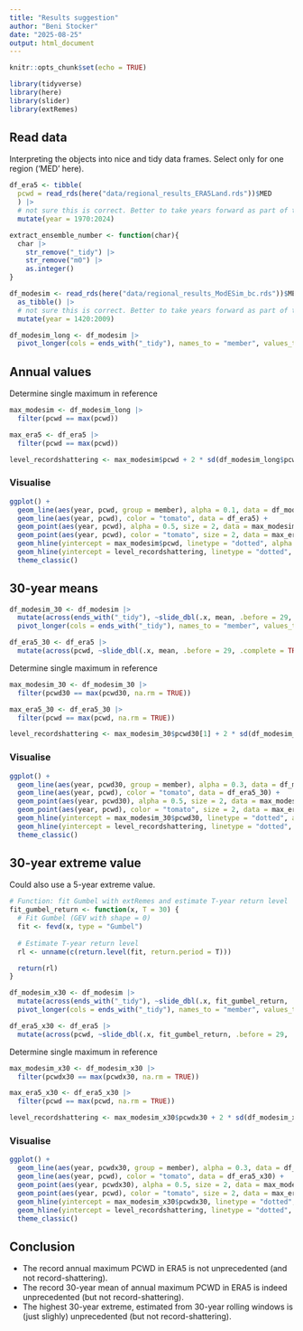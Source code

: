 ```yaml
---
title: "Results suggestion"
author: "Beni Stocker"
date: "2025-08-25"
output: html_document
---
```


```r
knitr::opts_chunk$set(echo = TRUE)
```

```r
library(tidyverse)
library(here)
library(slider)
library(extRemes)
```


## Read data

Interpreting the objects into nice and tidy data frames. Select only for one region ('MED' here).
```r
df_era5 <- tibble(
  pcwd = read_rds(here("data/regional_results_ERA5Land.rds"))$MED
  ) |> 
  # not sure this is correct. Better to take years forward as part of the workflow. 
  mutate(year = 1970:2024)

extract_ensemble_number <- function(char){
  char |> 
    str_remove("_tidy") |> 
    str_remove("m0") |> 
    as.integer()
}

df_modesim <- read_rds(here("data/regional_results_ModESim_bc.rds"))$MED |> 
  as_tibble() |> 
  # not sure this is correct. Better to take years forward as part of the workflow. 
  mutate(year = 1420:2009)

df_modesim_long <- df_modesim |> 
  pivot_longer(cols = ends_with("_tidy"), names_to = "member", values_to = "pcwd", names_transform = extract_ensemble_number)
```

## Annual values

Determine single maximum in reference
```r
max_modesim <- df_modesim_long |> 
  filter(pcwd == max(pcwd))

max_era5 <- df_era5 |> 
  filter(pcwd == max(pcwd))

level_recordshattering <- max_modesim$pcwd + 2 * sd(df_modesim_long$pcwd, na.rm = TRUE)
```


### Visualise

```r
ggplot() +
  geom_line(aes(year, pcwd, group = member), alpha = 0.1, data = df_modesim_long) +
  geom_line(aes(year, pcwd), color = "tomato", data = df_era5) +
  geom_point(aes(year, pcwd), alpha = 0.5, size = 2, data = max_modesim) +
  geom_point(aes(year, pcwd), color = "tomato", size = 2, data = max_era5) +
  geom_hline(yintercept = max_modesim$pcwd, linetype = "dotted", alpha = 0.3) +
  geom_hline(yintercept = level_recordshattering, linetype = "dotted", alpha = 0.3) +
  theme_classic()
```

## 30-year means

```r
df_modesim_30 <- df_modesim |> 
  mutate(across(ends_with("_tidy"), ~slide_dbl(.x, mean, .before = 29, .complete = TRUE, .names = "roll30"))) |> 
  pivot_longer(cols = ends_with("_tidy"), names_to = "member", values_to = "pcwd30", names_transform = extract_ensemble_number)

df_era5_30 <- df_era5 |> 
  mutate(across(pcwd, ~slide_dbl(.x, mean, .before = 29, .complete = TRUE, .names = "roll30"))) 
```

Determine single maximum in reference
```r
max_modesim_30 <- df_modesim_30 |> 
  filter(pcwd30 == max(pcwd30, na.rm = TRUE))

max_era5_30 <- df_era5_30 |> 
  filter(pcwd == max(pcwd, na.rm = TRUE))

level_recordshattering <- max_modesim_30$pcwd30[1] + 2 * sd(df_modesim_30$pcwd30, na.rm = TRUE)
```

### Visualise

```r
ggplot() +
  geom_line(aes(year, pcwd30, group = member), alpha = 0.3, data = df_modesim_30) +
  geom_line(aes(year, pcwd), color = "tomato", data = df_era5_30) +
  geom_point(aes(year, pcwd30), alpha = 0.5, size = 2, data = max_modesim_30) +
  geom_point(aes(year, pcwd), color = "tomato", size = 2, data = max_era5_30) +
  geom_hline(yintercept = max_modesim_30$pcwd30, linetype = "dotted", alpha = 0.3) +
  geom_hline(yintercept = level_recordshattering, linetype = "dotted", alpha = 0.3) +
  theme_classic()
```

## 30-year extreme value

Could also use a 5-year extreme value.

```r
# Function: fit Gumbel with extRemes and estimate T-year return level
fit_gumbel_return <- function(x, T = 30) {
  # Fit Gumbel (GEV with shape = 0)
  fit <- fevd(x, type = "Gumbel")
  
  # Estimate T-year return level
  rl <- unname(c(return.level(fit, return.period = T)))

  return(rl)
}
```


```r
df_modesim_x30 <- df_modesim |> 
  mutate(across(ends_with("_tidy"), ~slide_dbl(.x, fit_gumbel_return, .before = 29, .complete = TRUE))) |> 
  pivot_longer(cols = ends_with("_tidy"), names_to = "member", values_to = "pcwdx30", names_transform = extract_ensemble_number)

df_era5_x30 <- df_era5 |> 
  mutate(across(pcwd, ~slide_dbl(.x, fit_gumbel_return, .before = 29, .complete = TRUE))) 
```

Determine single maximum in reference
```r
max_modesim_x30 <- df_modesim_x30 |> 
  filter(pcwdx30 == max(pcwdx30, na.rm = TRUE))

max_era5_x30 <- df_era5_x30 |> 
  filter(pcwd == max(pcwd, na.rm = TRUE))

level_recordshattering <- max_modesim_x30$pcwdx30 + 2 * sd(df_modesim_x30$pcwdx30, na.rm = TRUE)
```

### Visualise

```r
ggplot() +
  geom_line(aes(year, pcwdx30, group = member), alpha = 0.3, data = df_modesim_x30) +
  geom_line(aes(year, pcwd), color = "tomato", data = df_era5_x30) +
  geom_point(aes(year, pcwdx30), alpha = 0.5, size = 2, data = max_modesim_x30) +
  geom_point(aes(year, pcwd), color = "tomato", size = 2, data = max_era5_30) +
  geom_hline(yintercept = max_modesim_x30$pcwdx30, linetype = "dotted", alpha = 0.3) +
  geom_hline(yintercept = level_recordshattering, linetype = "dotted", alpha = 0.3) +
  theme_classic()
```

## Conclusion

- The record annual maximum PCWD in ERA5 is not unprecedented (and not record-shattering).
- The record 30-year mean of annual maximum PCWD in ERA5 is indeed unprecedented (but not record-shattering).
- The highest 30-year extreme, estimated from 30-year rolling windows is (just slighly) unprecedented (but not record-shattering).
